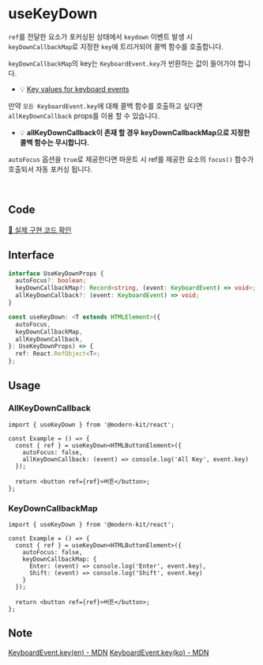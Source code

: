 # useKeyDown

`ref`를 전달한 요소가 포커싱된 상태에서 `keydown` 이벤트 발생 시 `keyDownCallbackMap`로 지정한 `key`에 트리거되어 콜백 함수를 호출합니다.

`keyDownCallbackMap`의 key는 `KeyboardEvent.key`가 반환하는 값이 들어가야 합니다.
  - 💡 [Key values for keyboard events](https://developer.mozilla.org/en-US/docs/Web/API/UI_Events/Keyboard_event_key_values)

만약 `모든 KeyboardEvent.key`에 대해 콜백 함수를 호출하고 싶다면 `allKeyDownCallback` props를 이용 할 수 있습니다.
  - 💡 **allKeyDownCallback이 존재 할 경우 keyDownCallbackMap으로 지정한 콜백 함수는 무시합니다.**

`autoFocus` 옵션을 `true`로 제공한다면 마운트 시 ref를 제공한 요소의 `focus()` 함수가 호출되서 자동 포커싱 됩니다.


<br />

## Code
[🔗 실제 구현 코드 확인](https://github.com/modern-agile-team/modern-kit/blob/main/packages/react/src/hooks/useKeyDown/index.ts)

## Interface
```ts title="typescript"
interface UseKeyDownProps {
  autoFocus?: boolean;
  keyDownCallbackMap?: Record<string, (event: KeyboardEvent) => void>;
  allKeyDownCallback?: (event: KeyboardEvent) => void;
}

const useKeyDown: <T extends HTMLElement>({
  autoFocus,
  keyDownCallbackMap,
  allKeyDownCallback,
}: UseKeyDownProps) => {
  ref: React.RefObject<T>;
};
```

## Usage
### AllKeyDownCallback
```tsx title="typescript"
import { useKeyDown } from '@modern-kit/react';

const Example = () => {
  const { ref } = useKeyDown<HTMLButtonElement>({
    autoFocus: false,
    allKeyDownCallback: (event) => console.log('All Key', event.key)
  });

  return <button ref={ref}>버튼</button>;
};
```

### KeyDownCallbackMap
```tsx title="typescript"
import { useKeyDown } from '@modern-kit/react';

const Example = () => {
  const { ref } = useKeyDown<HTMLButtonElement>({
    autoFocus: false,
    keyDownCallbackMap: {
      Enter: (event) => console.log('Enter', event.key), 
      Shift: (event) => console.log('Shift', event.key) 
    }
  });

  return <button ref={ref}>버튼</button>;
};
```

## Note
[KeyboardEvent.key(en) - MDN](https://developer.mozilla.org/en-US/docs/Web/API/KeyboardEvent/key)
[KeyboardEvent.key(ko) - MDN](https://developer.mozilla.org/ko/docs/Web/API/KeyboardEvent/key)